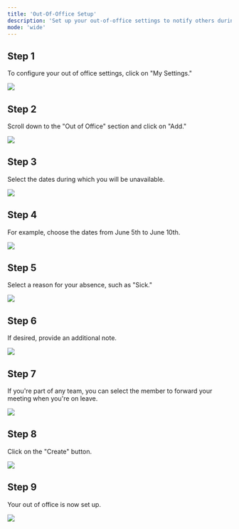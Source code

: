 ```yaml
---
title: 'Out-Of-Office Setup'
description: 'Set up your out-of-office settings to notify others during your absence.'
mode: 'wide'
---
```


## Step 1

To configure your out of office settings, click on "My Settings."

<Frame><img src="/images/out_of_office/image1.webp" /></Frame>

## Step 2

Scroll down to the "Out of Office" section and click on "Add."

<Frame><img src="/images/out_of_office/image2.webp" /></Frame>

## Step 3

Select the dates during which you will be unavailable.

<Frame><img src="/images/out_of_office/image3.webp" /></Frame>

## Step 4

For example, choose the dates from June 5th to June 10th.

<Frame><img src="/images/out_of_office/image4.webp" /></Frame>

## Step 5

Select a reason for your absence, such as "Sick."

<Frame><img src="/images/out_of_office/imgsick.webp" /></Frame>

## Step 6

If desired, provide an additional note.

<Frame><img src="/images/out_of_office/img6.webp" /></Frame>

## Step 7

If you're part of any team, you can select the member to forward your meeting when you're on leave.

<Frame><img src="/images/out_of_office/img7.webp" /></Frame>

## Step 8

Click on the "Create" button.

<Frame><img src="/images/out_of_office/create.webp" /></Frame>

## Step 9

Your out of office is now set up.

<Frame><img src="/images/out_of_office/img8.webp" /></Frame>

